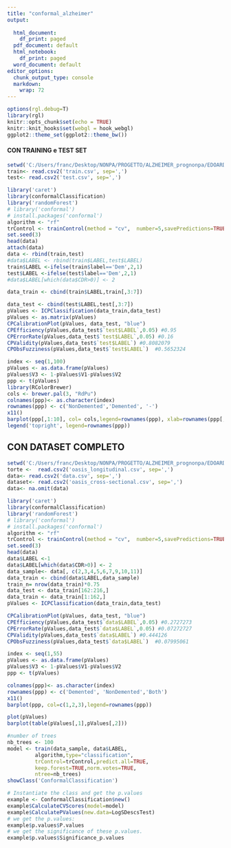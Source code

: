 ---
title: "conformal_alzheimer"
output:
  
  html_document: 
    df_print: paged
  pdf_document: default
  html_notebook: 
    df_print: paged
  word_document: default
editor_options: 
  chunk_output_type: console
  markdown: 
    wrap: 72
---

```{r setup, include=FALSE}
options(rgl.debug=T)
library(rgl)
knitr::opts_chunk$set(echo = TRUE)
knitr::knit_hooks$set(webgl = hook_webgl)
ggplot2::theme_set(ggplot2::theme_bw())
```


#### CON TRAINING  e TEST SET
```{r}
setwd('C:/Users/franc/Desktop/NONPA/PROGETTO/ALZHEIMER_prognonpa/EDOARDO')
train<- read.csv2('train.csv', sep=',')
test<- read.csv2('test.csv', sep=',')
```
```{r}
library('caret')
library(conformalClassification)
library('randomForest')
# library('conformal')
# install.packages('conformal')
algorithm <- "rf"
trControl <- trainControl(method = "cv",  number=5,savePredictions=TRUE)
set.seed(3)
head(data)
attach(data)
data <- rbind(train,test)
#data$LABEL <- rbind(train$LABEL,test$LABEL)
train$LABEL <-ifelse(train$label=='Dem',2,1)
test$LABEL <-ifelse(test$label=='Dem',2,1)
#data$LABEL[which(data$CDR>0)] <- 2

data_train <- cbind(train$LABEL,train[,3:7])

data_test <- cbind(test$LABEL,test[,3:7])
pValues <- ICPClassification(data_train,data_test)
pValues <- as.matrix(pValues)
CPCalibrationPlot(pValues, data_test, "blue")
CPEfficiency(pValues,data_test$`test$LABEL`,0.05) #0.95
CPErrorRate(pValues,data_test$`test$LABEL`,0.05) #0.16
CPValidity(pValues,data_test$`test$LABEL`) #0.8082079
CPObsFuzziness(pValues,data_test$`test$LABEL`)  #0.5652324
```

```{r}
index <- seq(1,100)
pValues <- as.data.frame(pValues)
pValues$V3 <- 1-pValues$V1-pValues$V2
ppp <- t(pValues)
library(RColorBrewer)
cols <- brewer.pal(3, "RdPu")
colnames(ppp)<- as.character(index)
rownames(ppp) <- c('NonDemented','Demented', '-')
x11()
barplot(ppp[,1:10], col= cols,legend=rownames(ppp), xlab=rownames(ppp[,1:10]),ylab='pvalues',args.legend = list(x = "topright"))
legend('topright', legend=rownames(ppp))
```
## CON DATASET COMPLETO

```{r}
setwd('C:/Users/franc/Desktop/NONPA/PROGETTO/ALZHEIMER_prognonpa/EDOARDO')
torte <-  read.csv2('oasis_longitudinal.csv', sep=',')
data<- read.csv2('data.csv', sep=',')
dataset<- read.csv2('oasis_cross-sectional.csv', sep=',')
data<- na.omit(data)
```

```{r}
library('caret')
library(conformalClassification)
library('randomForest')
# library('conformal')
# install.packages('conformal')
algorithm <- "rf"
trControl <- trainControl(method = "cv",  number=5,savePredictions=TRUE)
set.seed(3)
head(data)
data$LABEL <-1
data$LABEL[which(data$CDR>0)] <- 2
data_sample<- data[, c(2,3,4,5,6,7,9,10,11)]
data_train <- cbind(data$LABEL,data_sample)
train_n= nrow(data_train)*0.75
data_test <- data_train[162:216,]
data_train <- data_train[1:162,]
pValues <- ICPClassification(data_train,data_test)

CPCalibrationPlot(pValues, data_test, "blue")
CPEfficiency(pValues,data_test$`data$LABEL`,0.05) #0.2727273
CPErrorRate(pValues,data_test$`data$LABEL`,0.05) #0.07272727
CPValidity(pValues,data_test$`data$LABEL`) #0.444126
CPObsFuzziness(pValues,data_test$`data$LABEL`)  #0.07995061

```

```{r}
index <- seq(1,55)
pValues <- as.data.frame(pValues)
pValues$V3 <- 1-pValues$V1-pValues$V2
ppp <- t(pValues)

colnames(ppp)<- as.character(index)
rownames(ppp) <- c('Demented', 'NonDemented','Both')
x11()
barplot(ppp, col=c(1,2,3),legend=rownames(ppp))

```


```{r}
plot(pValues)
barplot(table(pValues[,1],pValues[,2]))

```

```{r}
#number of trees
nb_trees <- 100
model <- train(data_sample, data$LABEL, 
         algorithm,type="classification", 
         trControl=trControl,predict.all=TRUE,
         keep.forest=TRUE,norm.votes=TRUE,
         ntree=nb_trees)
showClass('ConformalClassification')

# Instantiate the class and get the p.values
example <- ConformalClassification$new()
example$CalculateCVScores(model=model)
example$CalculatePValues(new.data=LogSDescsTest)
# we get the p.values:
example$p.values$P.values
# we get the significance of these p.values.
example$p.values$Significance_p.values
```
